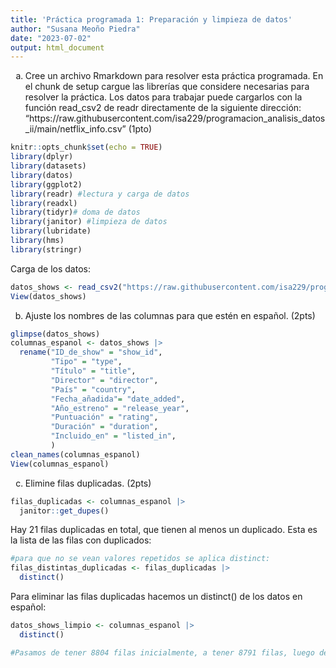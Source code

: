```yaml
---
title: 'Práctica programada 1: Preparación y limpieza de datos'
author: "Susana Meoño Piedra"
date: "2023-07-02"
output: html_document
---
```


a. Cree un archivo Rmarkdown para resolver esta práctica programada. En el chunk de setup cargue las librerías que considere necesarias para resolver la práctica. Los datos para trabajar puede cargarlos con la función read_csv2 de readr directamente de la siguiente dirección: “https://raw.githubusercontent.com/isa229/programacion_analisis_datos_ii/main/netflix_info.csv” (1pto)

```r
knitr::opts_chunk$set(echo = TRUE)
library(dplyr)
library(datasets)
library(datos)
library(ggplot2)
library(readr) #lectura y carga de datos
library(readxl)
library(tidyr)# doma de datos
library(janitor) #limpieza de datos
library(lubridate)
library(hms)
library(stringr)
```

Carga de los datos:

```r
datos_shows <- read_csv2("https://raw.githubusercontent.com/isa229/programacion_analisis_datos_ii/main/netflix_info.csv") 
View(datos_shows)

```

b. Ajuste los nombres de las columnas para que estén en español. (2pts)

```r
glimpse(datos_shows)
columnas_espanol <- datos_shows |>
  rename("ID_de_show" = "show_id",
         "Tipo" = "type",
         "Título" = "title",
         "Director" = "director",
         "País" = "country",
         "Fecha_añadida"= "date_added",
         "Año_estreno" = "release_year",
         "Puntuación" = "rating",
         "Duración" = "duration",
         "Incluido_en" = "listed_in",
         )
clean_names(columnas_espanol)
View(columnas_espanol)
```


c. Elimine filas duplicadas. (2pts)

```r
filas_duplicadas <- columnas_espanol |> 
  janitor::get_dupes()
```

Hay 21 filas duplicadas en total, que tienen al menos un duplicado. Esta es la lista de las filas con duplicados:

```r
#para que no se vean valores repetidos se aplica distinct:
filas_distintas_duplicadas <- filas_duplicadas |> 
  distinct()
```

Para eliminar las filas duplicadas hacemos un distinct() de los datos en español:

```r
datos_shows_limpio <- columnas_espanol |> 
  distinct()

#Pasamos de tener 8804 filas inicialmente, a tener 8791 filas, luego de eliminar las duplicadas.
```


